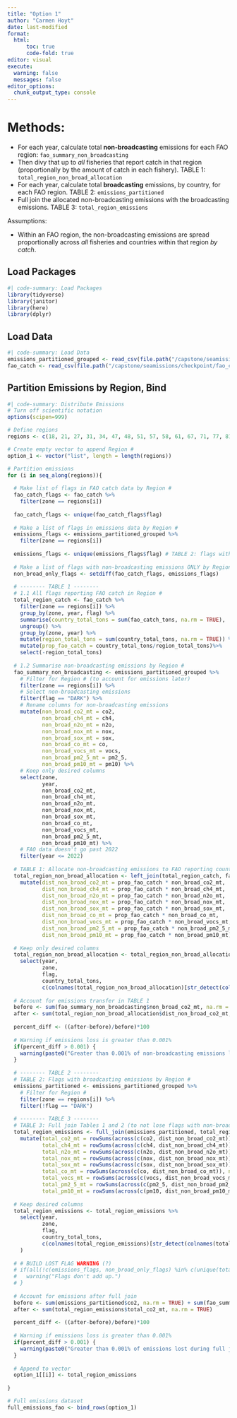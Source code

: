 ```yaml
---
title: "Option 1"
author: "Carmen Hoyt"
date: last-modified
format:
  html:
      toc: true
      code-fold: true
editor: visual
execute:
  warning: false
  messages: false
editor_options: 
  chunk_output_type: console
---
```


# Methods:

- For each year, calculate total **non-broadcasting** emissions for each FAO region:  `fao_summary_non_broadcasting`
- Then divy that up to *all* fisheries that report catch in that region (proportionally by the amount of catch in each fishery). TABLE 1: `total_region_non_broad_allocation`
- For each year, calculate total **broadcasting** emissions, by country, for each FAO region. TABLE 2: `emissions_partitioned`
- Full join the allocated non-broadcasting emissions with the broadcasting emissions. TABLE 3: `total_region_emissions`

Assumptions:

- Within an FAO region, the non-broadcasting emissions are spread proportionally across *all* fisheries and countries within that region *by catch*.

## Load Packages

```r
#| code-summary: Load Packages
library(tidyverse)
library(janitor)
library(here)
library(dplyr)
```

## Load Data

```r
#| code-summary: Load Data
emissions_partitioned_grouped <- read_csv(file.path("/capstone/seamissions/checkpoint/emissions_partitioned_grouped.csv"), show_col_types = FALSE)
fao_catch <- read_csv(file.path("/capstone/seamissions/checkpoint/fao_catch.csv"), show_col_types = FALSE)
```

## Partition Emissions by Region, Bind

```r
#| code-summary: Distribute Emissions
# Turn off scientific notation
options(scipen=999)

# Define regions
regions <- c(18, 21, 27, 31, 34, 47, 48, 51, 57, 58, 61, 67, 71, 77, 81, 87, 88)

# Create empty vector to append Region #
option_1 <- vector("list", length = length(regions))

# Partition emissions
for (i in seq_along(regions)){
  
  # Make list of flags in FAO catch data by Region #
  fao_catch_flags <- fao_catch %>%
    filter(zone == regions[i])
  
  fao_catch_flags <- unique(fao_catch_flags$flag)
  
  # Make a list of flags in emissions data by Region #
  emissions_flags <- emissions_partitioned_grouped %>%
    filter(zone == regions[i])
  
  emissions_flags <- unique(emissions_flags$flag) # TABLE 2: flags with BROADCASTING emissions
  
  # Make a list of flags with non-broadcasting emissions ONLY by Region # (those flags in FAO catch but not in emissions)
  non_broad_only_flags <- setdiff(fao_catch_flags, emissions_flags)
  
  # -------- TABLE 1 --------
  # 1.1 All flags reporting FAO catch in Region #
  total_region_catch <- fao_catch %>%
    filter(zone == regions[i]) %>%
    group_by(zone, year, flag) %>%
    summarise(country_total_tons = sum(fao_catch_tons, na.rm = TRUE), .groups = "drop") %>%
    ungroup() %>%
    group_by(zone, year) %>%
    mutate(region_total_tons = sum(country_total_tons, na.rm = TRUE)) %>%
    mutate(prop_fao_catch = country_total_tons/region_total_tons)%>%
    select(-region_total_tons)
  
  # 1.2 Summarise non-broadcasting emissions by Region #
  fao_summary_non_broadcasting <- emissions_partitioned_grouped %>%
    # Filter for Region # (to account for emissions later)
    filter(zone == regions[i]) %>%
    # Select non-broadcasting emissions
    filter(flag == "DARK") %>%
    # Rename columns for non-broadcasting emissions
    mutate(non_broad_co2_mt = co2,
           non_broad_ch4_mt = ch4,
           non_broad_n2o_mt = n2o,
           non_broad_nox_mt = nox,
           non_broad_sox_mt = sox,
           non_broad_co_mt = co,
           non_broad_vocs_mt = vocs,
           non_broad_pm2_5_mt = pm2_5,
           non_broad_pm10_mt = pm10) %>%
    # Keep only desired columns
    select(zone, 
           year, 
           non_broad_co2_mt,
           non_broad_ch4_mt,
           non_broad_n2o_mt,
           non_broad_nox_mt,
           non_broad_sox_mt,
           non_broad_co_mt,
           non_broad_vocs_mt,
           non_broad_pm2_5_mt,
           non_broad_pm10_mt) %>%
    # FAO data doesn't go past 2022
    filter(year <= 2022) 
  
  # TABLE 1: Allocate non-broadcasting emissions to FAO reporting countries by Region #
  total_region_non_broad_allocation <- left_join(total_region_catch, fao_summary_non_broadcasting, by = c("zone", "year")) %>%
    mutate(dist_non_broad_co2_mt = prop_fao_catch * non_broad_co2_mt,
           dist_non_broad_ch4_mt = prop_fao_catch * non_broad_ch4_mt,
           dist_non_broad_n2o_mt = prop_fao_catch * non_broad_n2o_mt,
           dist_non_broad_nox_mt = prop_fao_catch * non_broad_nox_mt,
           dist_non_broad_sox_mt = prop_fao_catch * non_broad_sox_mt,
           dist_non_broad_co_mt = prop_fao_catch * non_broad_co_mt,
           dist_non_broad_vocs_mt = prop_fao_catch * non_broad_vocs_mt,
           dist_non_broad_pm2_5_mt = prop_fao_catch * non_broad_pm2_5_mt,
           dist_non_broad_pm10_mt = prop_fao_catch * non_broad_pm10_mt)
  
  # Keep only desired columns
  total_region_non_broad_allocation <- total_region_non_broad_allocation %>%
    select(year,
           zone,
           flag,
           country_total_tons,
           c(colnames(total_region_non_broad_allocation)[str_detect(colnames(total_region_non_broad_allocation), "dist")]))
  
  # Account for emissions transfer in TABLE 1
  before <- sum(fao_summary_non_broadcasting$non_broad_co2_mt, na.rm = TRUE) 
  after <- sum(total_region_non_broad_allocation$dist_non_broad_co2_mt, na.rm = TRUE) 
  
  percent_diff <- ((after-before)/before)*100
  
  # Warning if emissions loss is greater than 0.001%
  if(percent_diff > 0.001) {
    warning(paste0("Greater than 0.001% of non-broadcasting emissions lost during allocation to FAO reporting countries in Region ", regions[i], ". Check Table 1."))
  }
  
  # -------- TABLE 2 --------
  # TABLE 2: Flags with broadcasting emissions by Region #
  emissions_partitioned <- emissions_partitioned_grouped %>%
    # Filter for Region #
    filter(zone == regions[i]) %>%
    filter(!flag == "DARK")
  
  # -------- TABLE 3 --------
  # TABLE 3: Full join Tables 1 and 2 (to not lose flags with non-broad emissions but no broad emissions)
  total_region_emissions <- full_join(emissions_partitioned, total_region_non_broad_allocation, by = c("zone", "year", "flag")) %>%
    mutate(total_co2_mt = rowSums(across(c(co2, dist_non_broad_co2_mt)), na.rm = TRUE),
           total_ch4_mt = rowSums(across(c(ch4, dist_non_broad_ch4_mt)), na.rm = TRUE),
           total_n2o_mt = rowSums(across(c(n2o, dist_non_broad_n2o_mt)), na.rm = TRUE),
           total_nox_mt = rowSums(across(c(nox, dist_non_broad_nox_mt)), na.rm = TRUE),
           total_sox_mt = rowSums(across(c(sox, dist_non_broad_sox_mt)), na.rm = TRUE),
           total_co_mt = rowSums(across(c(co, dist_non_broad_co_mt)), na.rm = TRUE),
           total_vocs_mt = rowSums(across(c(vocs, dist_non_broad_vocs_mt)), na.rm = TRUE),
           total_pm2_5_mt = rowSums(across(c(pm2_5, dist_non_broad_pm2_5_mt)), na.rm = TRUE),
           total_pm10_mt = rowSums(across(c(pm10, dist_non_broad_pm10_mt)), na.rm = TRUE))
  
  # Keep desired columns
  total_region_emissions <- total_region_emissions %>%
    select(year,
           zone,
           flag,
           country_total_tons,
           c(colnames(total_region_emissions)[str_detect(colnames(total_region_emissions), "total")])
    )
  
  # # BUILD LOST FLAG WARNING (?)
  # if(all(!c(emissions_flags, non_broad_only_flags) %in% c(unique(total_region_emissions$flag)))) {
  #   warning("Flags don't add up.")
  # }
  
  # Account for emissions after full join
  before <- sum(emissions_partitioned$co2, na.rm = TRUE) + sum(fao_summary_non_broadcasting$non_broad_co2_mt, na.rm = TRUE)
  after <- sum(total_region_emissions$total_co2_mt, na.rm = TRUE) 
  
  percent_diff <- ((after-before)/before)*100
  
  # Warning if emissions loss is greater than 0.001%
  if(percent_diff > 0.001) {
    warning(paste0("Greater than 0.001% of emissions lost during full join of broadcasting and non-broadcasting in Region ", regions[i], ". Check Table 3."))
  }
  
  # Append to vector
  option_1[[i]] <- total_region_emissions
  
}

# Full emissions dataset
full_emissions_fao <- bind_rows(option_1)
```

